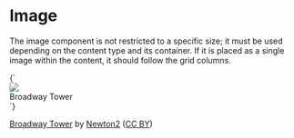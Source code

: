 
<Meta title="Patterns/Image" />

# Image

The image component is not restricted to a specific size; it must be used
depending on the content type and its container. If it is placed as a single
image within the content, it should follow the grid columns.

<Preview>
  <Story name="Default" height="400px" parameters={{
    design: figmaConfig('576%3A1')}}>{`
    <div class="image" style="max-width: 512px;">
      <img src="demo/broadway_tower.jpg">
      <div class="image-title ellipsis">
        Broadway Tower
      </div>
      <div class="image-icons">
        <i class="icon has-background-white logo"></i>
        <i class="icon has-background-white cc-by"></i>
        <i class="icon has-background-white cc-nc"></i>
      </div>
    </div>
  `}</Story>
</Preview>

[Broadway Tower](https://commons.wikimedia.org/wiki/File:Broadway_tower.jpg)
by
[Newton2](https://en.wikipedia.org/wiki/User:Newton2)
([CC BY](https://creativecommons.org/licenses/by/2.5/))
